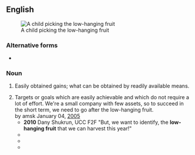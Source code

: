 {{also|low hanging fruit}}
==English==
[[Image:Gerard van Honthorst 008.jpg|thumb|A child picking the low-hanging fruit]]

===Alternative forms===
* {{l|en|low hanging fruit}}

===Noun===
{{en-noun|head=[[low]]-[[hanging]] [[fruit]]}}

# {{lb|en|idiomatic}} Easily obtained gains; what can be obtained by readily available means.
# Targets or goals which are easily achievable and which do not require a lot of effort.  We're a small company with few assets, so to succeed in the short term, we need to go after the low-hanging fruit.  by amsk January 04, [[urbandict:low-hanging fruit|2005]]
#* '''2010''' Dany Shukrun, UCC F2F "But, we want to identify, the '''low-hanging fruit''' that we can harvest this year!"
#* {{quote-book|title=Whistling Past Dixie: How Democrats Can Win Without the South|page=166|author=Thomas F. Schaller|year=2008|passage=But, Florida aside, the '''low-hanging fruit''' is not in Dixie.}}
#* {{quote-book|title=Environmental Policy and Corporate Behaviour|page=97|author=Nick Johnstone|year=2007|passage=the '''low-hanging fruit''' are picked first}}
#* {{quote-book|title=The Natural Step for Communities: How Cities and Towns Can Change to|page=201|author=Sarah James|oauthors=Torbjörn Lahti|year=2004|passage='''Low-hanging fruits''' are those actions that garner early agreement and that are obtainable in the short run.}}